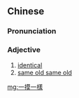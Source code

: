 ==Chinese==
{{zh-forms|s=一摸一样|type=112}}

===Pronunciation===
{{zh-pron
|m=一mō一yàng
|c=jat1 mo2-6 jat1 joeng6
|cat=a
}}

===Adjective===
{{zh-adj}}

# [[identical]]
# [[same old same old]]

[[mg:一摸一樣]]
